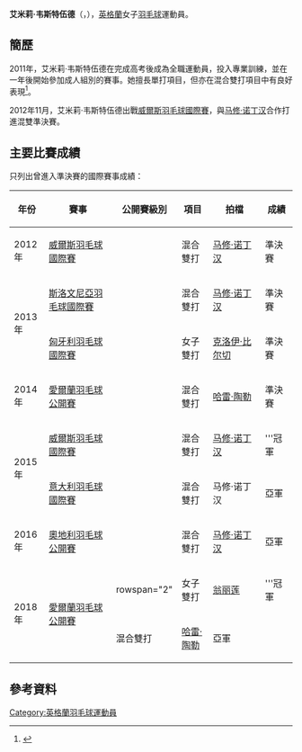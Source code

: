 {{noteTA|G1=Badminton}}
{{Infobox 羽球選手
| playername              = 艾米莉·韦斯特伍德<br/>{{lang|en|Emily Westwood}}
| image                   = 
| size                    = 
| caption                 = 
| birth_name              = 
| date_of_birth           = {{birth_date_and_age|1993|8|4}}<ref name="badeng">{{cite web|title=ENGLAND SENIORS - Emily Westwood|url=http://www.badmintonengland.co.uk/show_person.asp?itemid=4214&itemTitle=Emily+Westwood&section=4169&sectionTitle=ENGLAND+SENIORS#.Uucp49KwrGg|publisher=Badminton ENGLAND|language=en|deadurl=yes|archiveurl=https://web.archive.org/web/20140202101600/http://www.badmintonengland.co.uk/show_person.asp?itemid=4214&itemTitle=Emily+Westwood&section=4169&sectionTitle=ENGLAND+SENIORS#.Uucp49KwrGg|archivedate=2014-02-02}}</ref>
| place_of_birth          = {{ENG}}Hemel Hempstead<ref name="badeng"/>
| height                  = {{height|m=1.54}}<ref name="badeng"/>
| weight                  = 
| event                   = 女子單打、女子雙打、混合雙打
| country                 = {{ENG}}
| years_active            = 
| handedness              = 
| coach                   = 
| highest_ranking         = 第72位（混雙-[[马修·诺丁汉|马修·诺丁汉]]）
| date_of_highest_ranking = 2013年10月23日<ref name="highest-ranking">[http://bwfcontent.tournamentsoftware.com/ranking/player.aspx?id=6317&player=157034 BWF World Ranking - Ranking of Emily WESTWOOD (94149)]{{en}}</ref>
| current_ranking         = 第413位（女單）<br/>第205位（女雙-[[苏菲·布朗|苏菲·布朗]]）<br/>第221位（女雙-[[克洛伊·比尔切|克洛伊·比尔切]]）<br/>第370位（女雙-[[海伦娜·卢森斯卡|卢森斯卡]]）<br/>第89位（混雙-[[马修·诺丁汉|马修·诺丁汉]]）<br/>第645位（混雙-[[彼得·布里格斯|彼得·布里格斯]]）
| date_of_current_ranking = 2014年1月23日<ref>[http://bwfcontent.tournamentsoftware.com/ranking/category.aspx?id=6317&category=475 BWF World Ranking - BWF世界排名榜 (1/23/2014) - Women's singles]{{en}}</ref><ref>[http://bwfcontent.tournamentsoftware.com/ranking/category.aspx?id=6317&category=475 BWF World Ranking - BWF世界排名榜 (1/23/2014) - Women's doubles]{{en}}</ref><ref>[http://bwfcontent.tournamentsoftware.com/ranking/category.aspx?id=6317&category=476 BWF World Ranking - BWF世界排名榜 (1/23/2014) - Mixed doubles]{{en}}</ref>
| played                  = 10勝–27負（女單）<br/>9勝–12負（女雙）<br/>22勝–21負（混雙）
| titles                  = 
| bwf_profile             = 7519D513-75AC-4672-9E8B-1E0CD51D6189
| bwf_id                  = 94149
| updated                 = 2014年1月27日
}}
{{MedalTableTop}}
{{MedalSport | 女子[[羽毛球|羽毛球]]}}
{{MedalCountry | {{ENG}}}}
{{MedalBottom}}
'''艾米莉·韦斯特伍德'''（{{lang-en|'''Emily Westwood'''}}，{{bd|1993年|8月4日|}}），[[英格蘭|英格蘭]]女子[[羽毛球|羽毛球]]運動員。

==簡歷==
2011年，艾米莉·韦斯特伍德在完成高考後成為全職運動員，投入專業訓練，並在一年後開始參加成人組別的賽事。她擅長單打項目，但亦在混合雙打項目中有良好表現<ref>{{cite news|title=New England Senior players Sophie Brown and Emily Westwood|url=http://www.badmintonengland.co.uk/show_news.asp?section=13&sectionTitle=News&year=2012&month=7&itemid=4719#.UucnU9KwrGg|newspaper=Badminton ENGLAND|date=2012-07-25|deadurl=yes|archiveurl=https://web.archive.org/web/20140202102535/http://www.badmintonengland.co.uk/show_news.asp?section=13&sectionTitle=News&year=2012&month=7&itemid=4719#.UucnU9KwrGg|archivedate=2014-02-02}}{{en}}</ref>。
 
2012年11月，艾米莉·韦斯特伍德出戰[[2012年威爾斯羽毛球國際賽|威爾斯羽毛球國際賽]]，與[[马修·诺丁汉|马修·诺丁汉]]合作打進混雙準決賽。

==主要比賽成績==
只列出曾進入準決賽的國際賽事成績：
{| class=wikitable style="text-align:center; font-size:small;" 
!width="50"|年份
!width="180"|賽事
!width="80"|公開賽級別
!width="60"|項目
!width="130"|拍檔
!width="50"|成績
|-
!rowspan="1"|2012年
|[[2012年威爾斯羽毛球國際賽|威爾斯羽毛球國際賽]]
|{{BWFIC}}
|混合雙打
|[[马修·诺丁汉|马修·诺丁汉]]
|bgcolor="#b8860b"|準決賽
|-
!rowspan="2"|2013年
|[[2013年斯洛文尼亞羽毛球國際賽|斯洛文尼亞羽毛球國際賽]]
|{{BWFIS}}
|混合雙打
|[[马修·诺丁汉|马修·诺丁汉]]
|bgcolor="#b8860b"|準決賽
|-
|[[2013年匈牙利羽毛球國際賽|匈牙利羽毛球國際賽]]
|{{BWFIS}}
|女子雙打
|[[克洛伊·比尔切|克洛伊·比尔切]]
|bgcolor="#b8860b"|準決賽
|-
!rowspan="1"|2014年
|[[2014年愛爾蘭羽毛球公開賽|愛爾蘭羽毛球公開賽]]
|{{BWFIC}}
|混合雙打
|[[哈雷·陶勒|哈雷·陶勒]]
|bgcolor="#b8860b"|準決賽
|-
!rowspan="2"|2015年
|[[2015年威爾斯羽毛球國際賽|威爾斯羽毛球國際賽]]
|{{BWFIC}}
|混合雙打
|[[马修·诺丁汉|马修·诺丁汉]]
|bgcolor="gold"|'''冠軍
|-
|[[2015年意大利羽毛球國際賽|意大利羽毛球國際賽]]
|{{BWFIC}}
|混合雙打
|马修·诺丁汉
|bgcolor="silver"|亞軍
|-
!rowspan="1"|2016年
|[[2016年奧地利羽毛球公開賽|奧地利羽毛球公開賽]]
|{{BWFIC}}
|混合雙打
|[[马修·诺丁汉|马修·诺丁汉]]
|bgcolor="silver"|亞軍
|-
!rowspan="2"|2018年
|rowspan="2"|[[2018年愛爾蘭羽毛球公開賽|愛爾蘭羽毛球公開賽]]
|rowspan="2" {{BWFIS}}
|女子雙打
|{{flagicon|MAS}} [[翁丽莲|翁丽莲]]
|bgcolor="gold"|'''冠軍
|-
|混合雙打
|[[哈雷·陶勒|哈雷·陶勒]]
|bgcolor="silver"|亞軍
|}
{{BWF賽事級別索引}}

==參考資料==
{{Reflist}}

{{DEFAULTSORT:Westwood, Emily}}
[[Category:英格蘭羽毛球運動員|Category:英格蘭羽毛球運動員]]